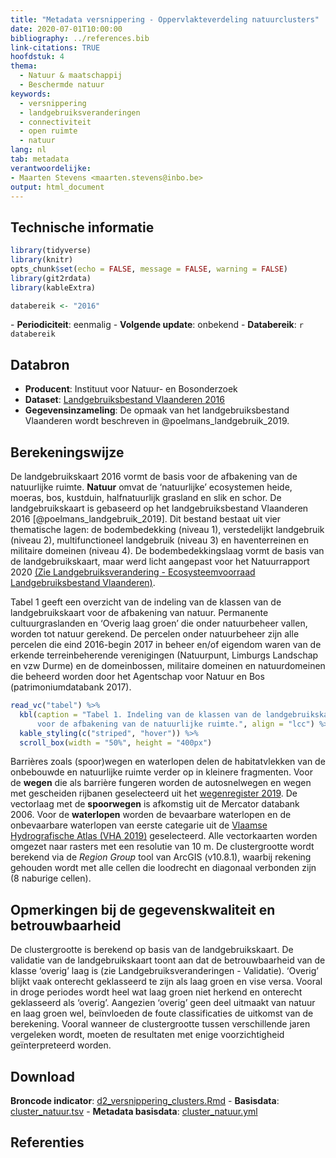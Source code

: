 ```yaml
---
title: "Metadata versnippering - Oppervlakteverdeling natuurclusters"
date: 2020-07-01T10:00:00
bibliography: ../references.bib
link-citations: TRUE
hoofdstuk: 4
thema:
  - Natuur & maatschappij
  - Beschermde natuur
keywords:
  - versnippering
  - landgebruiksveranderingen
  - connectiviteit
  - open ruimte
  - natuur
lang: nl
tab: metadata
verantwoordelijke:
- Maarten Stevens <maarten.stevens@inbo.be>
output: html_document
---
```

## Technische informatie

```r
library(tidyverse)
library(knitr)
opts_chunk$set(echo = FALSE, message = FALSE, warning = FALSE)
library(git2rdata)
library(kableExtra)
```

```r
databereik <- "2016"
```
\- **Periodiciteit**: eenmalig
\- **Volgende update**: onbekend
\- **Databereik**: `r databereik`

## Databron

- **Producent**: Instituut voor Natuur- en Bosonderzoek
- **Dataset**: [Landgebruiksbestand Vlaanderen 2016](https://www.geopunt.be/catalogus/datasetfolder/78e82101-8fbc-4a75-b649-b208df2b77be)
- **Gegevensinzameling**: De opmaak van het landgebruiksbestand Vlaanderen wordt beschreven in @poelmans_landgebruik_2019.

## Berekeningswijze

De landgebruikskaart 2016 vormt de basis voor de afbakening van de natuurlijke ruimte.
**Natuur** omvat de ‘natuurlijke’ ecosystemen heide, moeras, bos, kustduin, halfnatuurlijk grasland en slik en schor. 
De landgebruikskaart is gebaseerd op het landgebruiksbestand Vlaanderen 2016 [@poelmans_landgebruik_2019].
Dit bestand bestaat uit vier thematische lagen: de bodembedekking (niveau 1), verstedelijkt landgebruik (niveau 2), multifunctioneel landgebruik (niveau 3) en haventerreinen en militaire domeinen (niveau 4).
De bodembedekkingslaag vormt de basis van de landgebruikskaart, maar werd licht aangepast voor het Natuurrapport 2020 [(Zie Landgebruiksverandering - Ecosysteemvoorraad Landgebruiksbestand Vlaanderen)](https://www.vlaanderen.be/inbo/backgroundindicatoren/landgebruiksverandering-validatie).

Tabel 1 geeft een overzicht van de indeling van de klassen van de landgebruikskaart voor de afbakening van natuur.
Permanente cultuurgraslanden en 'Overig laag groen' die onder natuurbeheer vallen, worden tot natuur gerekend.
De percelen onder natuurbeheer zijn alle percelen die eind 2016-begin 2017 in beheer en/of eigendom waren van de erkende terreinbeherende verenigingen (Natuurpunt, Limburgs Landschap en vzw Durme) en de domeinbossen, militaire domeinen en natuurdomeinen die beheerd worden door het Agentschap voor Natuur en Bos (patrimoniumdatabank 2017).

```r
read_vc("tabel") %>%
  kbl(caption = "Tabel 1. Indeling van de klassen van de landgebruikskaart 2016
      voor de afbakening van de natuurlijke ruimte.", align = "lcc") %>%
  kable_styling(c("striped", "hover")) %>%
  scroll_box(width = "50%", height = "400px")
```

Barrières zoals (spoor)wegen en waterlopen delen de habitatvlekken van de onbebouwde en natuurlijke ruimte verder op in kleinere fragmenten.
Voor de **wegen** die als barrière fungeren worden de autosnelwegen en wegen met gescheiden rijbanen geselecteerd uit het [wegenregister 2019](http://www.geopunt.be/catalogus/webservicefolder/91e33906-ef95-4a1e-810b-d135d0783f43).
De vectorlaag met de **spoorwegen** is afkomstig uit de Mercator databank 2006.
Voor de **waterlopen** worden de bevaarbare waterlopen en de onbevaarbare waterlopen van eerste categarie uit de [Vlaamse Hydrografische Atlas (VHA 2019)](https://www.geopunt.be/catalogus/datasetfolder/408b8ef8-b731-4358-a5b0-9e028e074180) geselecteerd.
Alle vectorkaarten worden omgezet naar rasters met een resolutie van 10 m.
De clustergrootte wordt berekend via de *Region Group* tool van ArcGIS (v10.8.1), waarbij rekening gehouden wordt met alle cellen die loodrecht en diagonaal verbonden zijn (8 naburige cellen).

## Opmerkingen bij de gegevenskwaliteit en betrouwbaarheid

De clustergrootte is berekend op basis van de landgebruikskaart.
De validatie van de landgebruikskaart toont aan dat de betrouwbaarheid van de klasse 'overig' laag is (zie Landgebruiksveranderingen - Validatie).
'Overig' blijkt vaak onterecht geklasseerd te zijn als laag groen en vise versa. 
Vooral in droge periodes wordt heel wat laag groen niet herkend en onterecht geklasseerd als 'overig'.
Aangezien 'overig' geen deel uitmaakt van natuur en laag groen wel, beïnvloeden de foute classificaties de uitkomst van de berekening.
Vooral wanneer de clustergrootte tussen verschillende jaren vergeleken wordt, moeten de resultaten met enige voorzichtigheid geïnterpreteerd worden.

## Download

**Broncode indicator**:
[d2_versnippering_clusters.Rmd](../d2_versnippering_clusters/d2_versnippering_clusters.Rmd)
- **Basisdata**: [cluster_natuur.tsv](../d2_versnippering_clusters/cluster_natuur.tsv)
- **Metadata basisdata**: [cluster_natuur.yml](../d2_versnippering_clusters/cluster_natuur.yml)

## Referenties
